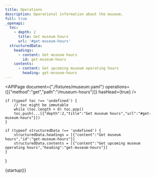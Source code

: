 ```yaml
---
title: Operations
description: Operational information about the museum.
full: true
_openapi:
  toc:
    - depth: 2
      title: Get museum hours
      url: '#get-museum-hours'
  structuredData:
    headings:
      - content: Get museum hours
        id: get-museum-hours
    contents:
      - content: Get upcoming museum operating hours
        heading: get-museum-hours
---
```


<APIPage document={"./fixtures/museum.yaml"} operations={[{"method":"get","path":"/museum-hours"}]} hasHead={true} />

    if (typeof toc !== 'undefined') {
        // toc might be immutable
        while (toc.length > 0) toc.pop()
        toc.push(...[{"depth":2,"title":"Get museum hours","url":"#get-museum-hours"}])
    }
    
    if (typeof structuredData !== 'undefined') {
        structuredData.headings = [{"content":"Get museum hours","id":"get-museum-hours"}]
        structuredData.contents = [{"content":"Get upcoming museum operating hours","heading":"get-museum-hours"}]
    }
}

{startup()}